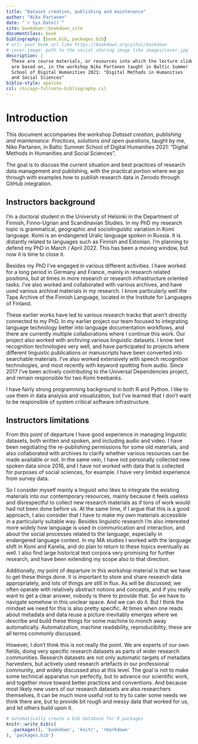 ```yaml
--- 
title: "Dataset creation, publishing and maintenance"
author: "Niko Partanen"
date: "`r Sys.Date()`"
site: bookdown::bookdown_site
documentclass: book
bibliography: [book.bib, packages.bib]
# url: your book url like https://bookdown.org/yihui/bookdown
# cover-image: path to the social sharing image like images/cover.jpg
description: |
  These are course materials, or resources into which the lecture slides 
  are based on, in the workshop Niko Partanen taught in Baltic Summer 
  School of Digital Humanities 2021: "Digital Methods in Humanities 
  and Social Sciences"
biblio-style: apalike
csl: chicago-fullnote-bibliography.csl
---
```


# Introduction

This document accompanies the workshop *Dataset creation, publishing and maintenance: Practices, solutions and open questions*, taught by me, Niko Partanen, in Baltic Summer School of Digital Humanities 2021: "Digital Methods in Humanities and Social Sciences". 

The goal is to discuss the current situation and best practices of research data management and publishing, with the practical portion where we go through with examples how to publish research data in Zenodo through GitHub integration. 

## Instructors background

I'm a doctoral student in the University of Helsinki in the Department of Finnish, Finno-Ugrian and Scandinavian Studies. In my PhD my research topic is grammatical, geographic and sociolinguistic variation in Komi language. Komi is an endangered Uralic language spoken in Russia. It is distantly related to languages such as Finnish and Estonian. I'm planning to defend my PhD in March / April 2022. This has been a moving window, but now it is time to close it. 

Besides my PhD I've engaged in various different activities. I have worked for a long period in Germany and France, mainly in research related positions, but at times in more research or research infrastructure oriented tasks. I've also worked and collaborated with various archives, and have used various archival materials in my research. I know particularly well the Tape Archive of the Finnish Language, located in the Institute for Languages of Finland. 

These earlier works have led to various research tracks that aren't directly connected to my PhD. In my earlier project our team focused to integrating language technology better into language documentation workflows, and there are currently multiple collaborations where I continue this work. Our project also worked with archiving various linguistic datasets. I know text recognition technologies very well, and have participated to projects where different linguistic publications or manuscripts have been converted into searchable materials. I've also worked extensively with speech recognition technologies, and most recently with keyword spotting from audio. Since 2017 I've been actively contributing to the Universal Dependencies project, and remain responsible for two Komi treebanks. 

I have fairly strong programming background in both R and Python. I like to use them in data analysis and visualization, but I've learned that I don't want to be responsible of system critical software infrastructure.

## Instructors limitations

From this point of departure I have good experience in managing linguistic datasets, both written and spoken, and including audio and video. I have been negotiating the re-publishing permissions for some old materials, and also collaborated with archives to clarify whether various resources can be made available or not. In the same vein, I have not personally collected new spoken data since 2016, and I have not worked with data that is collected for purposes of social sciences, for example. I have very limited experience from survey data. 

So I consider myself mainly a linguist who likes to integrate the existing materials into our contemporary resources, mainly because it feels useless and disrespectful to collect new research materials as if tons of work would had not been done before us. At the same time, if I argue that this is a good approach, I also consider that I have to make my own materials accessible in a particularly suitable way. Besides linguistic research I'm also interested more widely how language is used in communication and interaction, and about the social processes related to the language, especially in endangered language context. In my MA studies I worked with the language shift in Komi and Karelia, and do plan to return to these topics eventually as well. I also find large historical text corpora very promising for further research, and have been extending my scope also to that direction. 

Additionally, my point of departure in this workshop material is that we have to get these things done. It is important to store and share research data appropriately, and lots of things are still in flux. As will be discussed, we often operate with relatively abstract notions and concepts, and if you really want to get a clear answer, nobody is there to provide that. So we have to navigate somehow in this unclear space. And we can do it. But I think the mindset we need for this is also pretty specific. At times when one reads about metadata and data reuse a picture inevitably emerges where we describe and build these things for some machine to monch away automatically. Automatization, machine readability, reproducibility, these are all terms commonly discussed. 

However, I don't think this is not really the point. We are experts of our own fields, doing very specific research datasets as parts of wider research communities. Research datasets are not only automatic targets of metadata harvesters, but actively used research artefacts in our professional community, and widely discussed also at this level. The goal is not to make some technical apparatus run perfectly, but to advance our scientific work, and together move toward better practices and conventions. And because most likely new users of our research datasets are also researchers themselves, it can be much more useful not to try to cater some needs we think there are, but to provide bit rough and messy data that worked for us, and let others build upon it. 

```r
# automatically create a bib database for R packages
knitr::write_bib(c(
  .packages(), 'bookdown', 'knitr', 'rmarkdown'
), 'packages.bib')
```
